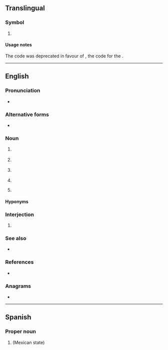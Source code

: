 {{also|Appendix:Variations of "pu"}}
==Translingual==

===Symbol===
{{mul-symbol}}

# {{ISO 3166|1|2|obs=1|United States Miscellaneous Pacific Islands|from=1974|to=1986}}
#: {{syn|mul|PUS|qq1={{w|ISO 3166-1 alpha-3|alpha-3}}}}

====Usage notes====
The code was deprecated in favour of {{l|mul|UM}}, the code for the {{w|United States Minor Outlying Islands}}.

----

==English==

===Pronunciation===
* {{audio|en|En-au-PU.ogg|Audio (AU)}}

===Alternative forms===
* {{alter|en|P.U.|P. U.}}

===Noun===
{{en-noun}}

# {{lb|en|computing}} {{initialism of|en|[[processing unit]]}}
# {{lb|en|linguistics}} {{initialism of|en|[[prosodic]] [[unit]]}} {{gloss|IU for intonation unit is preferred}}
# {{lb|en|organic compound}} {{initialism of|en|[[polyurethane]]}}
# {{initialism of|en|[[power]] [[unit]]}}
# {{lb|en|Internet slang}} {{initialism of|en|[[pickup]]}} {{gloss|as in, [[pickup artist]]}}

====Hyponyms====
{{col4|en|title=computing
|CPU
|GPU
|NPU
|PPU
|SPU
|TPU
|VPU
}}
{{col3|en|title=computing
|DSP
|FPGA
|SPE
}}

===Interjection===
{{en-interjection}}

# {{rfv-sense|en}} {{lb|en|slang}} {{alternative form of|en|P U}} {{ngd|Expression used when encountering a displeasing smell; exaggerated pronunciation of {{l|en|pew}}.}}

===See also===
* {{sense|polyurethane}} {{l|en|ePTFE}}

===References===
* {{pedia}}

===Anagrams===
* {{anagrams|en|a=pu|U.P.|UP|up|up-}}

----

==Spanish==

===Proper noun===
{{es-proper noun|m}}

# {{abbreviation of|es|Puebla}} (Mexican state)